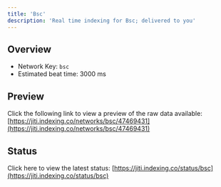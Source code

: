 ```yaml
---
title: 'Bsc'
description: 'Real time indexing for Bsc; delivered to you'
---
```


## Overview
- Network Key: `bsc`
- Estimated beat time: 3000 ms

## Preview
Click the following link to view a preview of the raw data available: [https://jiti.indexing.co/networks/bsc/47469431](https://jiti.indexing.co/networks/bsc/47469431)

## Status
Click here to view the latest status: [https://jiti.indexing.co/status/bsc](https://jiti.indexing.co/status/bsc)
